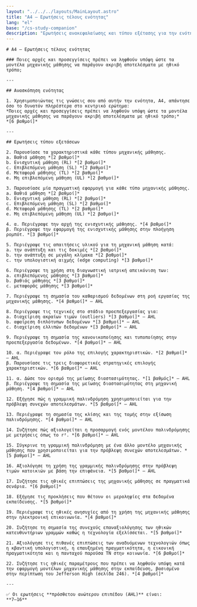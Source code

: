 ```yaml
---
layout: "../../../layouts/MainLayout.astro"
title: "A4 – Ερωτήσεις τέλους ενότητας"
lang: "el"
base: "/cs-study-companion"
description: "Ερωτήσεις ανακεφαλαίωσης και τύπου εξέτασης για την ενότητα A4 – Μηχανική Μάθηση."
---
```


<article className="prose prose-lg prose-slate max-w-none">

    # A4 – Ερωτήσεις τέλους ενότητας

    ### Ποιες αρχές και προσεγγίσεις πρέπει να ληφθούν υπόψη ώστε τα μοντέλα μηχανικής μάθησης να παράγουν ακριβή αποτελέσματα με ηθικό τρόπο;

    ---

    ## Ανασκόπηση ενότητας

    1. Χρησιμοποιώντας τις γνώσεις σου από αυτήν την ενότητα, A4, απάντησε όσο το δυνατόν πληρέστερα στο κεντρικό ερώτημα:
    *Ποιες αρχές και προσεγγίσεις πρέπει να ληφθούν υπόψη ώστε τα μοντέλα μηχανικής μάθησης να παράγουν ακριβή αποτελέσματα με ηθικό τρόπο;*
    *[6 βαθμοί]*

    ---

    ## Ερωτήσεις τύπου εξετάσεων

    2. Παρουσίασε τα χαρακτηριστικά κάθε τύπου μηχανικής μάθησης.
    a. Βαθιά μάθηση *[2 βαθμοί]*
    b. Ενισχυτική μάθηση (RL) *[2 βαθμοί]*
    c. Επιβλεπόμενη μάθηση (SL) *[2 βαθμοί]*
    d. Μεταφορά μάθησης (TL) *[2 βαθμοί]*
    e. Μη επιβλεπόμενη μάθηση (UL) *[2 βαθμοί]*

    3. Παρουσίασε μία πραγματική εφαρμογή για κάθε τύπο μηχανικής μάθησης.
    a. Βαθιά μάθηση *[2 βαθμοί]*
    b. Ενισχυτική μάθηση (RL) *[2 βαθμοί]*
    c. Επιβλεπόμενη μάθηση (SL) *[2 βαθμοί]*
    d. Μεταφορά μάθησης (TL) *[2 βαθμοί]*
    e. Μη επιβλεπόμενη μάθηση (UL) *[2 βαθμοί]*

    4. α. Περιέγραψε την αρχή της ενισχυτικής μάθησης. *[4 βαθμοί]*
    β. Περιέγραψε την εφαρμογή της ενισχυτικής μάθησης στην πλοήγηση ρομπότ. *[3 βαθμοί]*

    5. Περιέγραψε τις απαιτήσεις υλικού για τη μηχανική μάθηση κατά:
    a. την ανάπτυξη και τις δοκιμές *[2 βαθμοί]*
    b. την ανάπτυξη σε μεγάλη κλίμακα *[2 βαθμοί]*
    c. την υπολογιστική αιχμής (edge computing) *[3 βαθμοί]*

    6. Περιέγραψε τη χρήση στη διαγνωστική ιατρική απεικόνιση των:
    a. επιβλεπόμενης μάθησης *[3 βαθμοί]*
    b. βαθιάς μάθησης *[3 βαθμοί]*
    c. μεταφοράς μάθησης *[3 βαθμοί]*

    7. Περιέγραψε τη σημασία του καθαρισμού δεδομένων στη ροή εργασίας της μηχανικής μάθησης. *[4 βαθμοί]* – AHL

    8. Περιέγραψε τις τεχνικές στο στάδιο προεπεξεργασίας για:
    a. διαχείριση ακραίων τιμών (outliers) *[3 βαθμοί]* – AHL
    b. αφαίρεση διπλότυπων δεδομένων *[3 βαθμοί]* – AHL
    c. διαχείριση ελλιπών δεδομένων *[3 βαθμοί]* – AHL

    9. Περιέγραψε τη σημασία της κανονικοποίησης και τυποποίησης στην προεπεξεργασία δεδομένων. *[4 βαθμοί]* – AHL

    10. α. Περιέγραψε τον ρόλο της επιλογής χαρακτηριστικών. *[2 βαθμοί]* – AHL
    β. Παρουσίασε τις τρεις διαφορετικές στρατηγικές επιλογής χαρακτηριστικών. *[6 βαθμοί]* – AHL

    11. α. Δώσε τον ορισμό της μείωσης διαστασιμότητας. *[1 βαθμός]* – AHL
    β. Περιέγραψε τη σημασία της μείωσης διαστασιμότητας στη μηχανική μάθηση. *[4 βαθμοί]* – AHL

    12. Εξήγησε πώς η γραμμική παλινδρόμηση χρησιμοποιείται για την πρόβλεψη συνεχών αποτελεσμάτων. *[5 βαθμοί]* – AHL

    13. Περιέγραψε τη σημασία της κλίσης και της τομής στην εξίσωση παλινδρόμησης. *[4 βαθμοί]* – AHL

    14. Συζήτησε πώς αξιολογείται η προσαρμογή ενός μοντέλου παλινδρόμησης με μετρήσεις όπως το r². *[6 βαθμοί]* – AHL

    15. Σύγκρινε τη γραμμική παλινδρόμηση με ένα άλλο μοντέλο μηχανικής μάθησης που χρησιμοποιείται για την πρόβλεψη συνεχών αποτελεσμάτων. *[5 βαθμοί]* – AHL

    16. Αξιολόγησε τη χρήση της γραμμικής παλινδρόμησης στην πρόβλεψη τιμών κατοικιών με βάση την επιφάνεια. *[5 βαθμοί]* – AHL

    17. Συζήτησε τις ηθικές επιπτώσεις της μηχανικής μάθησης σε πραγματικά σενάρια. *[6 βαθμοί]*

    18. Εξήγησε τις προκλήσεις που θέτουν οι μεροληψίες στα δεδομένα εκπαίδευσης. *[5 βαθμοί]*

    19. Περιέγραψε τις ηθικές ανησυχίες από τη χρήση της μηχανικής μάθησης στην ηλεκτρονική επικοινωνία. *[4 βαθμοί]*

    20. Συζήτησε τη σημασία της συνεχούς επαναξιολόγησης των ηθικών κατευθυντήριων γραμμών καθώς η τεχνολογία εξελίσσεται. *[5 βαθμοί]*

    21. Αξιολόγησε τις πιθανές επιπτώσεις των αναδυόμενων τεχνολογιών όπως η κβαντική υπολογιστική, η επαυξημένη πραγματικότητα, η εικονική πραγματικότητα και η πανταχού παρούσα ΤΝ στην κοινωνία. *[6 βαθμοί]*

    22. Συζήτησε τις ηθικές παραμέτρους που πρέπει να ληφθούν υπόψη κατά την εφαρμογή μοντέλων μηχανικής μάθησης στην εκπαίδευση, βασισμένο στην περίπτωση του Jefferson High (σελίδα 246). *[4 βαθμοί]*

    ---

    ✅ Οι ερωτήσεις **πρόσθετου ανώτερου επιπέδου (AHL)** είναι:
    **7–16**

</article>
